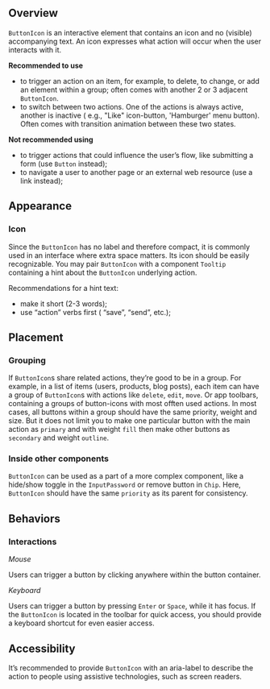 ## Overview

`ButtonIcon` is an interactive element that contains an icon and no (visible) accompanying text. An icon expresses what action will occur when the user interacts with it.

**Recommended to use**

- to trigger an action on an item, for example, to delete, to change, or add an element within a group; often comes with another 2 or 3 adjacent `ButtonIcon`.
- to switch between two actions. One of the actions is always active, another is inactive ( e.g., "Like" icon-button, 'Hamburger' menu button). Often comes with transition animation between these two states.

**Not recommended using**

- to trigger actions that could influence the user’s flow, like submitting a form (use `Button` instead);
- to navigate a user to another page or an external web resource (use a link instead);

## Appearance

### Icon

Since the `ButtonIcon` has no label and therefore compact, it is commonly used in an interface where extra space matters. Its icon should be easily recognizable. You may pair `ButtonIcon` with a component `Tooltip` containing a hint about the `ButtonIcon` underlying action.

Recommendations for a hint text:

- make it short (2-3 words);
- use “action” verbs first ( “save”, “send”, etc.);

## Placement

### Grouping

If `ButtonIcon`s share related actions, they’re good to be in a group. For example, in a list of items (users, products, blog posts), each item can have a group of `ButtonIcon`s with actions like `delete`, `edit`, `move`. Or app toolbars, containing a groups of button-icons with most offten used actions. In most cases, all buttons within a group should have the same priority, weight and size. But it does not limit you to make one particular button with the main action as `primary` and with weight `fill` then make other buttons as `secondary` and weight `outline`.

### Inside other components

`ButtonIcon` can be used as a part of a more complex component, like a hide/show toggle in the `InputPassword` or remove button in `Chip`. Here, `ButtonIcon` should have the same `priority` as its parent for consistency.

## Behaviors

### Interactions

_Mouse_

Users can trigger a button by clicking anywhere within the button container.

_Keyboard_

Users can trigger a button by pressing `Enter` or `Space`, while it has focus. If the `ButtonIcon` is located in the toolbar for quick access, you should provide a keyboard shortcut for even easier access.

## Accessibility

It’s recommended to provide `ButtonIcon` with an aria-label to describe the action to people using assistive technologies, such as screen readers.
